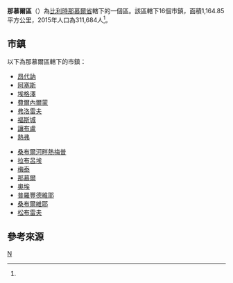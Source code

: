{{not|那慕爾|那慕爾省}}
{{Infobox settlement
| name = 那慕爾區
| native_name = {{lang|fr|Arrondissement de Namur}}
| type = {{flag|Belgium}}行政區
| image_skyline = 
| image_alt = 
| image_caption = 
| image_map = Arrondissement Namur Belgium Map.png
| map_alt = 
| map_caption = 那慕爾區在[[那慕爾省|那慕爾省]]的位置
| latd = 50.5
| longd = 4.9
| coor_pinpoint = 
| coordinates_type = region:BE_type:adm3rd
| coordinates_display = inline,title
| coordinates_footnotes = 
| coordinates_region = BE
| subdivision_type = 國家
| subdivision_name = {{flag|Belgium}}
| subdivision_type1 = 地區
| subdivision_name1 = {{BE-REG-WAL}}
| subdivision_type2 = 省份
| subdivision_name2 = {{BE-PROV-NM}}
| parts_type = 市鎮
| parts_style = para
| p1 = 16
| established_title = 
| established_date = 
| unit_pref  = Metric
| area_footnotes = 
| area_total_km2 = 1164.85
| elevation_footnotes = 
| elevation_m = 
| population_footnotes = <ref name="population">[http://www.citypopulation.de/php/belgium-namur.php Belgium: Namur (Namur)]. City Population.</ref>
| population_total = 311,684
| population_as_of  = 2015年
| population_density_km2 = 267.57
| timezone1 = [[Central_European_Time|CET]]
| utc_offset1 = +1
| timezone1_DST = [[Central_European_Summer_Time|CEST]]
| utc_offset1_DST = +2
| iso_code = 
| website = 
| footnotes = 
}}

'''那慕爾區'''（{{lang-fr|Arrondissement de Namur}}）為[[比利時|比利時]][[那慕爾省|那慕爾省]]轄下的一個區。該區轄下16個市鎮，面積1,164.85平方公里，2015年人口為311,684人<ref name="population"/>。

==市鎮==
以下為那慕爾區轄下的市鎮：

{{col-begin|width=30em}}
{{col-break}}
* [[昂代訥|昂代訥]]
* [[阿塞斯|阿塞斯]]
* [[埃格澤|埃格澤]]
* [[費爾內爾蒙|費爾內爾蒙]]
* [[弗洛雷夫|弗洛雷夫]]
* [[福斯城|福斯城]]
* [[讓布盧|讓布盧]]
* [[熱弗|熱弗]]
{{col-break}}
* [[桑布爾河畔熱梅普|桑布爾河畔熱梅普]]
* [[拉布呂埃|拉布呂埃]]
* [[梅泰|梅泰]]
* [[那慕爾|那慕爾]]
* [[奧埃|奧埃]]
* [[普羅豐德維耶|普羅豐德維耶]]
* [[桑布爾維耶|桑布爾維耶]]
* [[松布雷夫|松布雷夫]]
{{col-end}}

==參考來源==
{{reflist}}

{{那慕爾省市區}}
{{Administrative arrondissements of Belgium|state=collapsed}}

[[Category:那慕爾省行政區|N]]


{{Belgium-geo-stub}}